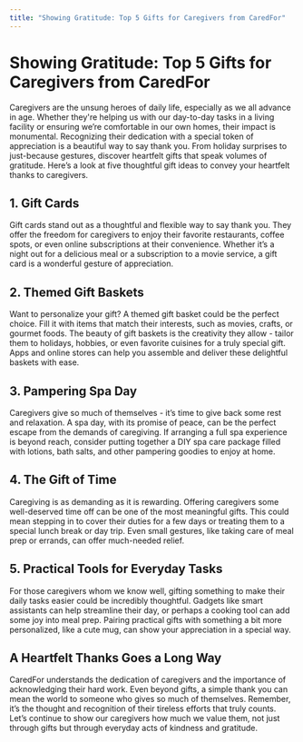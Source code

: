 ```yaml
---
title: "Showing Gratitude: Top 5 Gifts for Caregivers from CaredFor"
---
```


# Showing Gratitude: Top 5 Gifts for Caregivers from CaredFor

Caregivers are the unsung heroes of daily life, especially as we all advance in age. Whether they're helping us with our day-to-day tasks in a living facility or ensuring we’re comfortable in our own homes, their impact is monumental. Recognizing their dedication with a special token of appreciation is a beautiful way to say thank you. From holiday surprises to just-because gestures, discover heartfelt gifts that speak volumes of gratitude. Here’s a look at five thoughtful gift ideas to convey your heartfelt thanks to caregivers.

## 1. Gift Cards

Gift cards stand out as a thoughtful and flexible way to say thank you. They offer the freedom for caregivers to enjoy their favorite restaurants, coffee spots, or even online subscriptions at their convenience. Whether it’s a night out for a delicious meal or a subscription to a movie service, a gift card is a wonderful gesture of appreciation.

## 2. Themed Gift Baskets

Want to personalize your gift? A themed gift basket could be the perfect choice. Fill it with items that match their interests, such as movies, crafts, or gourmet foods. The beauty of gift baskets is the creativity they allow - tailor them to holidays, hobbies, or even favorite cuisines for a truly special gift. Apps and online stores can help you assemble and deliver these delightful baskets with ease.

## 3. Pampering Spa Day

Caregivers give so much of themselves - it’s time to give back some rest and relaxation. A spa day, with its promise of peace, can be the perfect escape from the demands of caregiving. If arranging a full spa experience is beyond reach, consider putting together a DIY spa care package filled with lotions, bath salts, and other pampering goodies to enjoy at home.

## 4. The Gift of Time

Caregiving is as demanding as it is rewarding. Offering caregivers some well-deserved time off can be one of the most meaningful gifts. This could mean stepping in to cover their duties for a few days or treating them to a special lunch break or day trip. Even small gestures, like taking care of meal prep or errands, can offer much-needed relief.

## 5. Practical Tools for Everyday Tasks

For those caregivers whom we know well, gifting something to make their daily tasks easier could be incredibly thoughtful. Gadgets like smart assistants can help streamline their day, or perhaps a cooking tool can add some joy into meal prep. Pairing practical gifts with something a bit more personalized, like a cute mug, can show your appreciation in a special way.

## A Heartfelt Thanks Goes a Long Way

CaredFor understands the dedication of caregivers and the importance of acknowledging their hard work. Even beyond gifts, a simple thank you can mean the world to someone who gives so much of themselves. Remember, it’s the thought and recognition of their tireless efforts that truly counts. Let’s continue to show our caregivers how much we value them, not just through gifts but through everyday acts of kindness and gratitude.
